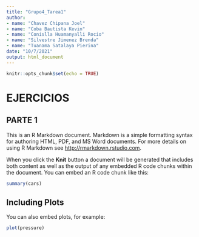 ```yaml
---
title: "Grupo4_Tarea1"
author: 
- name: "Chavez Chipana Joel"
- name: "Coba Bautista Kevin"
- name: "Conislla Huamanyalli Rocio"
- name: "Silvestre Jimenez Brenda"
- name: "Tuanama Satalaya Pierina"
date: "10/7/2021"
output: html_document
---
```


```r
knitr::opts_chunk$set(echo = TRUE)
```

# EJERCICIOS

## PARTE 1

This is an R Markdown document. Markdown is a simple formatting syntax for authoring HTML, PDF, and MS Word documents. For more details on using R Markdown see <http://rmarkdown.rstudio.com>.

When you click the **Knit** button a document will be generated that includes both content as well as the output of any embedded R code chunks within the document. You can embed an R code chunk like this:

```r
summary(cars)
```

## Including Plots

You can also embed plots, for example:

```r
plot(pressure)
```

